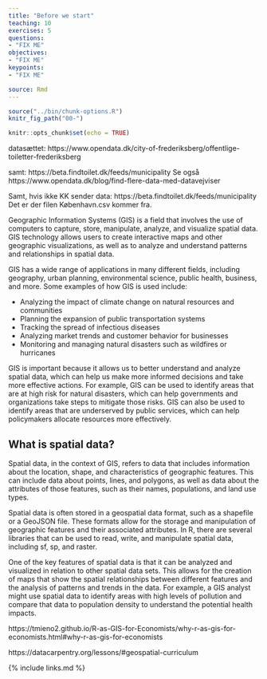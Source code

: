 ```yaml
---
title: "Before we start"
teaching: 10
exercises: 5
questions:
- "FIX ME"
objectives:
- "FIX ME"
keypoints:
- "FIX ME"

source: Rmd
---
```


```r
source("../bin/chunk-options.R")
knitr_fig_path("00-")
```

```r
knitr::opts_chunk$set(echo = TRUE)
```


datasættet:
https://www.opendata.dk/city-of-frederiksberg/offentlige-toiletter-frederiksberg

samt:
https://beta.findtoilet.dk/feeds/municipality
Se også 
https://www.opendata.dk/blog/find-flere-data-med-datavejviser

Samt, hvis ikke KK sender data:
https://beta.findtoilet.dk/feeds/municipality
Det er der filen København.csv kommer fra.

Geographic Information Systems (GIS) is a field that involves the use of 
computers to capture, store, manipulate, analyze, and visualize spatial data. 
GIS technology allows users to create interactive maps and other geographic 
visualizations, as well as to analyze and understand patterns and relationships 
in spatial data.

GIS has a wide range of applications in many different fields, including 
geography, urban planning, environmental science, public health, business, and 
more. Some examples of how GIS is used include:

* Analyzing the impact of climate change on natural resources and communities
* Planning the expansion of public transportation systems
* Tracking the spread of infectious diseases
* Analyzing market trends and customer behavior for businesses
* Monitoring and managing natural disasters such as wildfires or hurricanes

GIS is important because it allows us to better understand and analyze spatial 
data, which can help us make more informed decisions and take more effective 
actions. For example, GIS can be used to identify areas that are at high risk 
for natural disasters, which can help governments and organizations take steps 
to mitigate those risks. GIS can also be used to identify areas that are 
underserved by public services, which can help policymakers allocate resources 
more effectively.

## What is spatial data? 

Spatial data, in the context of GIS, refers to data that includes information about the location, shape, and characteristics of geographic features. This can include data about points, lines, and polygons, as well as data about the attributes of those features, such as their names, populations, and land use types.

Spatial data is often stored in a geospatial data format, such as a shapefile or a GeoJSON file. These formats allow for the storage and manipulation of geographic features and their associated attributes. In R, there are several libraries that can be used to read, write, and manipulate spatial data, including sf, sp, and raster.

One of the key features of spatial data is that it can be analyzed and visualized in relation to other spatial data sets. This allows for the creation of maps that show the spatial relationships between different features and the analysis of patterns and trends in the data. For example, a GIS analyst might use spatial data to identify areas with high levels of pollution and compare that data to population density to understand the potential health impacts.

https://tmieno2.github.io/R-as-GIS-for-Economists/why-r-as-gis-for-economists.html#why-r-as-gis-for-economists


https://datacarpentry.org/lessons/#geospatial-curriculum


{% include links.md %}